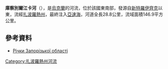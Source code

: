 '''庫察別爾江卡河'''（{{lang-uk|Куца Бердянка}}），是[[烏克蘭|烏克蘭]]的河流，位於該國東南部，發源自[[新特羅伊齊克_(別爾江斯克區)|新特羅伊齊克]]以東，流經[[扎波羅熱州|扎波羅熱州]]，最終注入[[亞速海|亞速海]]，河道全長28.8公里，流域面積146.9平方公里。

==參考資料==
* [https://archive.is/20121205080230/http://rybohorona.zp.ua/ljubytelske-rybalstvo/richky-zaporizkoji-oblasti Річки Запорізької області]

{{DEFAULTSORT:Куца Бердянка}}
[[Category:扎波羅熱州河流|Category:扎波羅熱州河流]]


{{Ukraine-river-stub}}